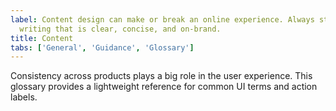 ```yaml
---
label: Content design can make or break an online experience. Always strive for
  writing that is clear, concise, and on-brand.
title: Content
tabs: ['General', 'Guidance', 'Glossary']
---
```



<PageDescription>

Consistency across products plays a big role in the user experience.
This glossary provides a lightweight reference for common UI terms and action labels.

</PageDescription>

<GlossaryComponent />
